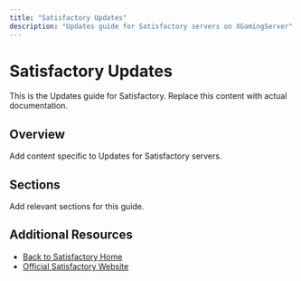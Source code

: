 ```yaml
---
title: "Satisfactory Updates"
description: "Updates guide for Satisfactory servers on XGamingServer"
---
```


# Satisfactory Updates

This is the Updates guide for Satisfactory. Replace this content with actual documentation.

## Overview

Add content specific to Updates for Satisfactory servers.

## Sections

Add relevant sections for this guide.

## Additional Resources

- [Back to Satisfactory Home](./index)
- [Official Satisfactory Website](https://example.com)
